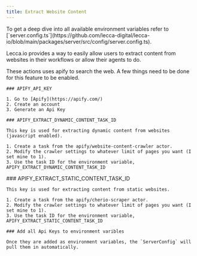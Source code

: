```yaml
---
title: Extract Website Content
---
```


<Callout>
  To get a deep dive into all available environment variables refer to
  [`server.config.ts`](https://github.com/lecca-digital/lecca-io/blob/main/packages/server/src/config/server.config.ts).
</Callout>

Lecca.io provides a way to easily allow users to extract content from websites in their workflows or allow their agents to do.

These actions uses apify to search the web. A few things need to be done for this feature to be enabled.

<Steps>
<Step>

    ### APIFY_API_KEY

    1. Go to [Apify](https://apify.com/)
    2. Create an account
    3. Generate an Api Key

</Step>

<Step>

    ### APIFY_EXTRACT_DYNAMIC_CONTENT_TASK_ID

    This key is used for extracting dynamic content from websites (javascript enabled).

    1. Create a task from the apify/website-content-crawler actor.
    2. Modify the crawler settings to whatever limit of pages you want (I set mine to 1).
    3. Use the task ID for the environment variable, APIFY_EXTRACT_DYNAMIC_CONTENT_TASK_ID

</Step>

<Step>
    ###  APIFY_EXTRACT_STATIC_CONTENT_TASK_ID

    This key is used for extracting content from static websites.

    1. Create a task from the apify/cherio-scraper actor.
    2. Modify the crawler settings to whatever limit of pages you want (I set mine to 1).
    3. Use the task ID for the environment variable, APIFY_EXTRACT_STATIC_CONTENT_TASK_ID

</Step>

<Step>

    ### Add all Api Keys to environment varibles

    Once they are added as environment variables, the `ServerConfig` will pull them in automatically.

</Step>

</Steps>
